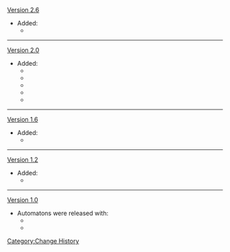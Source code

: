 [[Version 2.6]]
*Added:
**{{Enemy|Ruin Serpent}}
----
[[Version 2.0]]
*Added:
**{{Enemy|Perpetual Mechanical Array}}
**{{Enemy|Ruin Cruiser}}
**{{Enemy|Ruin Defender}}
**{{Enemy|Ruin Destroyer}}
**{{Enemy|Ruin Scout}}
----
[[Version 1.6]]
*Added:
**{{Enemy|Maguu Kenki}}
----
[[Version 1.2]]
*Added:
**{{Enemy|Ruin Grader}}
----
[[Version 1.0]]
*Automatons were released with:
**{{Enemy|Ruin Guard}}
**{{Enemy|Ruin Hunter}}
<noinclude>[[Category:Change History]]</noinclude>
